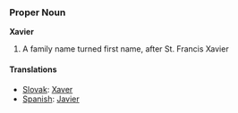 === Proper Noun ===
'''Xavier'''
# A family name turned first name, after St. Francis Xavier
==== Translations ====
*[[Slovak]]: [[Xaver]]
*[[Spanish]]: [[Javier]]